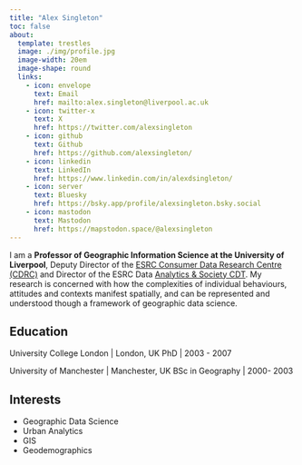 ```yaml
---
title: "Alex Singleton"
toc: false
about:
  template: trestles
  image: ./img/profile.jpg
  image-width: 20em
  image-shape: round
  links:
    - icon: envelope
      text: Email
      href: mailto:alex.singleton@liverpool.ac.uk
    - icon: twitter-x
      text: X
      href: https://twitter.com/alexsingleton
    - icon: github
      text: Github
      href: https://github.com/alexsingleton/
    - icon: linkedin
      text: LinkedIn
      href: https://www.linkedin.com/in/alexdsingleton/
    - icon: server
      text: Bluesky
      href: https://bsky.app/profile/alexsingleton.bsky.social
    - icon: mastodon
      text: Mastodon
      href: https://mapstodon.space/@alexsingleton
---
```


I am a **Professor of Geographic Information Science at the University of Liverpool**, Deputy Director of the [ESRC Consumer Data Research Centre (CDRC)](http://www.cdrc.ac.uk) and Director of the ESRC Data [Analytics & Society CDT](https://datacdt.org/). My research is concerned with how the complexities of individual behaviours, attitudes and contexts manifest spatially, and can be represented and understood though a framework of geographic data science.

## Education

University College London \| London, UK PhD \| 2003 - 2007

University of Manchester \| Manchester, UK BSc in Geography \| 2000- 2003

## Interests

-   Geographic Data Science
-   Urban Analytics
-   GIS
-   Geodemographics
